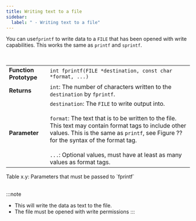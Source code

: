 ```yaml
---
title: Writing text to a file
sidebar:
  label: " - Writing text to a file"
---
```


You can use`fprintf` to write data to a `FILE` that has been opened with write capabilities. This works the same as `printf` and `sprintf`.


<br/>
<a id="TableFprintf"></a>

|   |   |
|---|---|
| **Function Prototype** | `int fprintf(FILE *destination, const char *format, ...)` |
| **Returns** | `int`: The number of characters written to the `destination` by `fprintf`. |
| **Parameter** | `destination`: The `FILE` to write output into.<br/><br/>`format`: The text that is to be written to the file. This text may contain format tags to include other values. This is the same as <code>printf</code>, see Figure ?? for the syntax of the format tag.<br/><br/>`...`: Optional values, must have at least as many values as format tags.|

<div class="caption"><span class="caption-figure-nbr">Table x.y: </span>Parameters that must be passed to `fprintf`</div><br/>

:::note
- This will write the data as text to the file.
- The file must be opened with write permissions
:::
